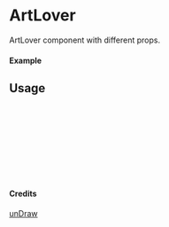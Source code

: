 
<Meta of={ArtLover} title="unDraw/ArtLover" />

# ArtLover

ArtLover component with different props.

#### Example

<Canvas of={ArtLover.Primary} />

## Usage

```ts
import { ArtLover } from "yadl-ui";

const Example = () => {
  return (
      <ArtLover />
  );
};

export default Example;
```

#### Credits
[unDraw](https://undraw.co/illustrations)
